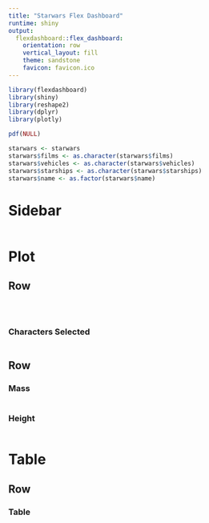 ```yaml
---
title: "Starwars Flex Dashboard"
runtime: shiny
output: 
  flexdashboard::flex_dashboard:
    orientation: row
    vertical_layout: fill
    theme: sandstone
    favicon: favicon.ico
---
```


```r
library(flexdashboard)
library(shiny)
library(reshape2)
library(dplyr)
library(plotly)

pdf(NULL)

starwars <- starwars
starwars$films <- as.character(starwars$films)
starwars$vehicles <- as.character(starwars$vehicles)
starwars$starships <- as.character(starwars$starships)
starwars$name <- as.factor(starwars$name)
```

Sidebar {.sidebar}
=====================================

```r

```

Plot
=====================================

Row 
-------------------------------------

###

```r

```

###

```r

```

### Characters Selected

```r

```

Row {.tabset .tabset-fade}
-------------------------------------

### Mass

```r

```

### Height

```r

```

Table
=====================================

Row 
-------------------------------------

### Table 

```r

```